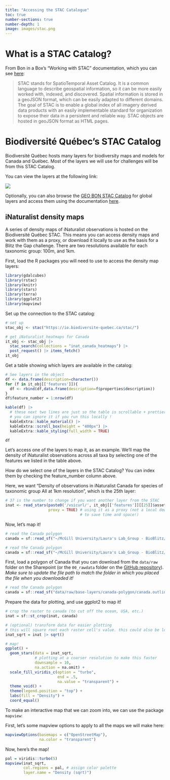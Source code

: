 ```yaml
---
title: "Accessing the STAC Catalogue"
toc: true
number-sections: true
number-depth: 1
image: images/stac.png
---
```


# What is a STAC Catalog?

From Bon in a Box's "Working with STAC" documentation, which you can see [here](https://geo-bon.github.io/bon-in-a-box-pipeline-engine/working_with_stac.html "BiaB - Working with STAC"):

> STAC stands for SpatioTemporal Asset Catalog. It is a common language to describe geospatial information, so it can be more easily worked with, indexed, and discovered. Spatial information is stored in a geoJSON format, which can be easily adapted to different domains. The goal of STAC is to enable a global index of all imagery derived data products with an easily implementable standard for organization to expose their data in a persistent and reliable way. STAC objects are hosted in geoJSON format as HTML pages.

# Biodiversité Québec's STAC Catalog

Biodiversité Québec hosts many layers for biodiversity maps and models for Canada and Québec. Most of the layers we will use for challenges will be from this STAC Catalog.

You can view the layers at the following link:

[![](https://img.shields.io/static/v1?style=for-the-badge&label=View&message=STAC-Catalog&color=e99002)](https://io.biodiversite-quebec.ca/viewer/inat_canada_heatmaps/inat-canada-heatmapPlantae)

Optionally, you can also browse the [GEO BON STAC Catalog](https://stac.geobon.org/viewer/chelsa-clim/bio1) for global layers and access them using the documentation [here](https://geo-bon.github.io/bon-in-a-box-pipeline-engine/working_with_stac.html "BiaB - Working with STAC").

## iNaturalist density maps

A series of density maps of iNaturalist observations is hosted on the Biodiversité Québec STAC. This means you can access density maps and work with them as a proxy, or download it locally to use as the basis for a Blitz the Gap challenge. There are two resolutions available for each taxonomic group: 100m, and 1km.

First, load the R packages you will need to use to access the density map layers:

```r
library(gdalcubes)
library(rstac)
library(knitr)
library(stars)
library(terra)
library(ggplot2)
library(mapview)
```

Set up the connection to the STAC catalog:

```r
# set up
stac_obj <- stac("https://io.biodiversite-quebec.ca/stac/")

# get iNaturalist heatmaps for Canada
it_obj <- stac_obj |>
  stac_search(collections = "inat_canada_heatmaps") |>
  post_request() |> items_fetch()
it_obj
```

Get a table showing which layers are available in the catalog:

```r
# See layers in the object
df <- data.frame(description=character())
for (f in it_obj[['features']]){
  df <- rbind(df,data.frame(description=f$properties$description)) 
}
df$feature_number = 1:nrow(df)
```

```r
kable(df) |>
  # these next two lines are just so the table is scrollable + prettier on the html page
  # you can ignore it if you run this locally !
  kableExtra::kable_material() |>
  kableExtra::scroll_box(height = "400px") |>
  kableExtra::kable_styling(full_width = TRUE)
```

```r
df
```

Let's access one of the layers to map it, as an example. We'll map the density of iNaturalist observations across all taxa by selecting one of the features we listed in the table above.

How do we select one of the layers in the STAC Catalog? You can index them by checking the feature_number column above. 

Here, we want "Density of observations in iNaturalist Canada for species of taxonomic group All at 1km resolution", which is the 25th layer:

```r
# 37 is the number to change if you want another layer from the STAC
inat <- read_stars(paste0('/vsicurl/', it_obj[['features']][[25]]$assets[[1]]$href), 
                   proxy = TRUE) # using it as a proxy (not a local download,
                                 # to save time and space!)
```

Now, let's map it!

```r
# read the Canada polygon
canada = sf::read_sf("~/McGill University/Laura's Lab_Group - BioBlitz/data/raw/base-layers/canada-polygon/canada.outline.shp")
```

```r
# read the Canada polygon
canada = sf::read_sf("~/McGill University/Laura's Lab_Group - BioBlitz/data/raw/base-layers/canada-polygon/canada.outline.shp")
```

First, load a polygon of Canada that you can download from the `data/raw` folder on the Sharepoint (or the `00_rawdata` folder on the [GitHub repository](https://github.com/CIEE-Living-Data-Project/blitz-the-gap)). _Make sure to update the file path to match the folder in which you placed the file when you downloaded it!_

```r
# read the Canada polygon
canada = sf::read_sf("data/raw/base-layers/canada-polygon/canada.outline.shp")
```

Prepare the data for plotting, and use ggplot2 to map it!

```r
# crop the raster to canada (to cut off the ocean, USA, etc.)
inat = sf::st_crop(inat, canada)

# (optional) transform data for easier plotting
# this will square root each raster cell's value. this could also be log10, etc.
inat_sqrt = inat |> sqrt()

# map!
ggplot() +
  geom_stars(data = inat_sqrt, 
             # plotting at a coarser resolution to make this faster
             downsample = 10, 
             na.action = na.omit) +
  scale_fill_viridis_c(option = "turbo", 
                       end = .5,
                       na.value = "transparent") +
  theme_void() +
  theme(legend.position = "top") +
  labs(fill = "Density") +
  coord_equal() 
```

To make an interactive map that we can zoom into, we can use the package `mapview`:

First, let's some mapview options to apply to all the maps we will make here:

```r
mapviewOptions(basemaps = c("OpenStreetMap"),
               na.color = "transparent")
```

Now, here's the map!

```r
pal = viridis::turbo(5)
mapview(inat_sqrt, 
        col.regions = pal, # assign color palette
        layer.name = "Density (sqrt)") 
```
